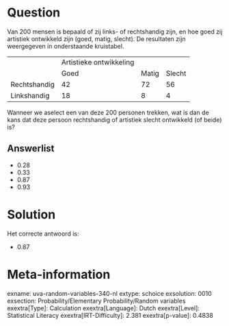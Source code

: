 Question
========

Van 200 mensen is bepaald of zij links- of rechtshandig zijn, en hoe
goed zij artistiek ontwikkeld zijn (goed, matig, slecht). De resultaten
zijn weergegeven in onderstaande kruistabel.

  -------------- ------------------------- ------- --------
                 Artistieke ontwikkeling           
                 Goed                      Matig   Slecht
  Rechtshandig   42                        72      56
  Linkshandig    18                        8       4
  -------------- ------------------------- ------- --------

Wanneer we aselect een van deze 200 personen trekken, wat is dan de kans
dat deze persoon rechtshandig of artistiek slecht ontwikkeld (of beide)
is?


Answerlist
----------

* 0.28
* 0.33
* 0.87
* 0.93

Solution
========

Het correcte antwoord is: 

* 0.87

Meta-information
================
exname: uva-random-variables-340-nl
extype: schoice
exsolution: 0010
exsection: Probability/Elementary Probability/Random variables
exextra[Type]: Calculation
exextra[Language]: Dutch
exextra[Level]: Statistical Literacy
exextra[IRT-Difficulty]: 2.381
exextra[p-value]: 0.4838

